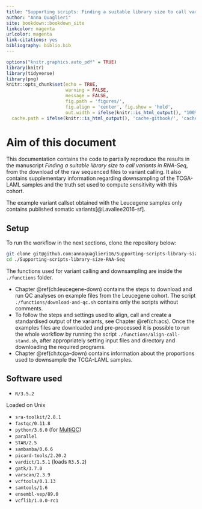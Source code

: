 ```yaml
---
title: "Supporting scripts: Finding a suitable library size to call variants in RNA-Seq"
author: "Anna Quaglieri"
site: bookdown::bookdown_site
linkcolor: magenta
urlcolor: magenta
link-citations: yes
bibliography: biblio.bib
---
```


```r
options("knitr.graphics.auto_pdf" = TRUE)
library(knitr)
library(tidyverse)
library(png)
knitr::opts_chunk$set(echo = TRUE,
                      warning = FALSE,
                      message = FALSE,
                      fig.path = 'figures/', 
                      fig.align = 'center', fig.show = 'hold',
                      out.width = ifelse(knitr::is_html_output(), "100%", "\\textwidth"),
  cache.path = ifelse(knitr::is_html_output(), 'cache-gitbook/', 'cache-pdfbook/'))
```

# Aim of this document

This documentation contains the code to partially reproduce the results in the manuscript *Finding a suitable library size to call variants in RNA-Seq*, from the download of the raw sequenced files to variant calling. It also contains supplementary information regarding downsampling of the TCGA-LAML samples and the truth set used to compute sensitivity with this cohort.

The example variant callset obtained with the Leucegene samples only contains published somatic variants[@Lavallee2016-sf].   

## Setup

To run the workflow in the next sections, clone the repository below:

```bash
git clone git@github.com:annaquaglieri16/Supporting-scripts-library-size-RNA-Seq.git
cd ./Supporting-scripts-library-size-RNA-Seq
```


The functions used for variant calling and downsampling are inside the `./functions` folder. 

* Chapter \@ref(ch:leucegene-down) contains the steps to download and run QC analyses on example files from the Leucegene cohort. The script `./functions/download-and-qc.sh` contains only the scripts without comments.
* To follow the steps and settings used to align, call and create a standardised output of the variants, see Chapter \@ref(ch:acs). Once the examples files are downloaded and pre-processed it is possible to run the whole workflow by running the script `./functions/align-call-stand.sh`, after appropriately setting input files and directory and downloading the required programs.
* Chapter \@ref(ch:tcga-down) contains information about the proportions used to downsample the TCGA-LAML samples.


## Software used

* `R/3.5.2`

Loaded on Unix

* `sra-toolkit/2.8.1`
* `fastqc/0.11.8`
* `python/3.6.0` (for [MultiQC](https://multiqc.info/))
* `parallel`
* `STAR/2.5`
* `sambamba/0.6.6`
* `picard-tools/2.20.2`
* `vardict/1.5.1` (loads `R3.5.2`)
* `gatk/3.7.0`
* `varscan/2.3.9`
* `vcftools/0.1.13`
* `samtools/1.6`
* `ensembl-vep/89.0`
* `vcflib/1.0.0-rc1`



